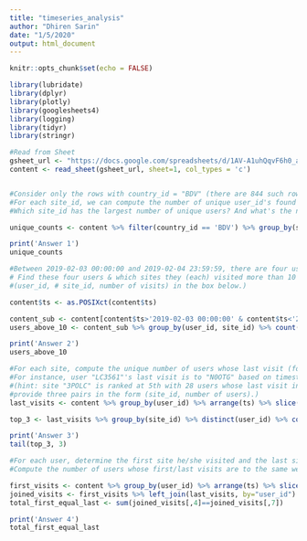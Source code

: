 ```yaml
---
title: "timeseries_analysis"
author: "Dhiren Sarin"
date: "1/5/2020"
output: html_document
---
```


```r
knitr::opts_chunk$set(echo = FALSE)

library(lubridate)
library(dplyr)
library(plotly)
library(googlesheets4)
library(logging)
library(tidyr)
library(stringr)
```

```r

#Read from Sheet
gsheet_url <- "https://docs.google.com/spreadsheets/d/1AV-A1uhQqvF6h0_a-fupFQIHv6W7-vNm88AYh_WzeB0/edit#gid=1326833441"
content <- read_sheet(gsheet_url, sheet=1, col_types = 'c')


#Consider only the rows with country_id = "BDV" (there are 844 such rows). 
#For each site_id, we can compute the number of unique user_id's found in these 844 rows. 
#Which site_id has the largest number of unique users? And what's the number?

unique_counts <- content %>% filter(country_id == 'BDV') %>% group_by(site_id) %>% distinct(user_id) %>% count()
```
```r
print('Answer 1')
unique_counts
```

```r

#Between 2019-02-03 00:00:00 and 2019-02-04 23:59:59, there are four users who visited a certain site more than 10 times. 
# Find these four users & which sites they (each) visited more than 10 times. (Simply provides four triples in the form 
#(user_id, # site_id, number of visits) in the box below.)

content$ts <- as.POSIXct(content$ts)

content_sub <- content[content$ts>'2019-02-03 00:00:00' & content$ts<'2019-02-04 23:59:59',]
users_above_10 <- content_sub %>% group_by(user_id, site_id) %>% count() %>% filter(n>10)
```

```r
print('Answer 2')
users_above_10
```

```r

#For each site, compute the unique number of users whose last visit (found in the original data set) was to that site. 
#For instance, user "LC3561"'s last visit is to "N0OTG" based on timestamp data. Based on this measure, what are top three sites? 
#(hint: site "3POLC" is ranked at 5th with 28 users whose last visit in the data set was to 3POLC; simply
#provide three pairs in the form (site_id, number of users).)
last_visits <- content %>% group_by(user_id) %>% arrange(ts) %>% slice(n()) %>% ungroup()

top_3 <- last_visits %>% group_by(site_id) %>% distinct(user_id) %>% count() %>% arrange(n)
```


```r
print('Answer 3')
tail(top_3, 3)
```

```r

#For each user, determine the first site he/she visited and the last site he/she visited based on the timestamp data. 
#Compute the number of users whose first/last visits are to the same website. What is the number?

first_visits <- content %>% group_by(user_id) %>% arrange(ts) %>% slice(1) %>% ungroup()
joined_visits <- first_visits %>% left_join(last_visits, by="user_id")
total_first_equal_last <- sum(joined_visits[,4]==joined_visits[,7])
```


```r
print('Answer 4')
total_first_equal_last
```


